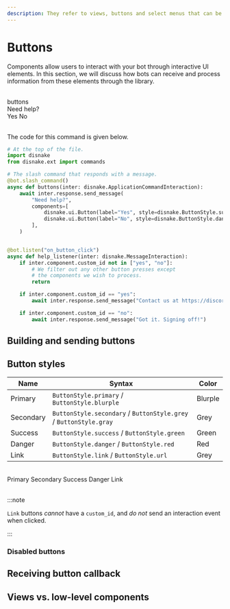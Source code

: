 ```yaml
---
description: They refer to views, buttons and select menus that can be added to the messages your bot sends.
---
```


# Buttons

Components allow users to interact with your bot through interactive UI elements. In this section, we will discuss how bots can receive and process information from these elements through the library.

<br />
<DiscordMessages>
	<DiscordMessage profile="bot">
		<div slot="interactions">
			<DiscordInteraction profile="user" command={true}>
				buttons
			</DiscordInteraction>
		</div>
		Need help?
		<div slot="actions">
			<DiscordButtons>
				<DiscordButton type="success">Yes</DiscordButton>
				<DiscordButton type="danger">No</DiscordButton>
			</DiscordButtons>
		</div>
	</DiscordMessage>
</DiscordMessages>
<br />

The code for this command is given below.

```python title="buttons.py"
# At the top of the file.
import disnake
from disnake.ext import commands

# The slash command that responds with a message.
@bot.slash_command()
async def buttons(inter: disnake.ApplicationCommandInteraction):
    await inter.response.send_message(
        "Need help?",
        components=[
            disnake.ui.Button(label="Yes", style=disnake.ButtonStyle.success, custom_id="yes"),
            disnake.ui.Button(label="No", style=disnake.ButtonStyle.danger, custom_id="no"),
        ],
    )


@bot.listen("on_button_click")
async def help_listener(inter: disnake.MessageInteraction):
    if inter.component.custom_id not in ["yes", "no"]:
        # We filter out any other button presses except
        # the components we wish to process.
        return

    if inter.component.custom_id == "yes":
        await inter.response.send_message("Contact us at https://discord.gg/disnake!")

    if inter.component.custom_id == "no":
        await inter.response.send_message("Got it. Signing off!")
```

## Building and sending buttons

## Button styles

| Name      | Syntax                                                            | Color   |
| --------- | ----------------------------------------------------------------- | ------- |
| Primary   | `ButtonStyle.primary` / `ButtonStyle.blurple`                     | Blurple |
| Secondary | `ButtonStyle.secondary` / `ButtonStyle.grey` / `ButtonStyle.gray` | Grey    |
| Success   | `ButtonStyle.success` / `ButtonStyle.green `                      | Green   |
| Danger    | `ButtonStyle.danger` / `ButtonStyle.red`                          | Red     |
| Link      | `ButtonStyle.link` / `ButtonStyle.url`                            | Grey    |

<br />
<DiscordMessages>
	<DiscordMessage profile="bot">
		<div slot="actions">
			<DiscordButtons>
				<DiscordButton type="primary">Primary</DiscordButton>
				<DiscordButton type="secondary">Secondary</DiscordButton>
				<DiscordButton type="success">Success</DiscordButton>
				<DiscordButton type="danger">Danger</DiscordButton>
				<DiscordButton type="link" url="https://guide.disnake.dev/">
					Link
				</DiscordButton>
			</DiscordButtons>
		</div>
	</DiscordMessage>
</DiscordMessages>
<br />

:::note

`Link` buttons _cannot_ have a `custom_id`, and _do not_ send an interaction event when clicked.

:::

### Disabled buttons

## Receiving button callback

## Views vs. low-level components
